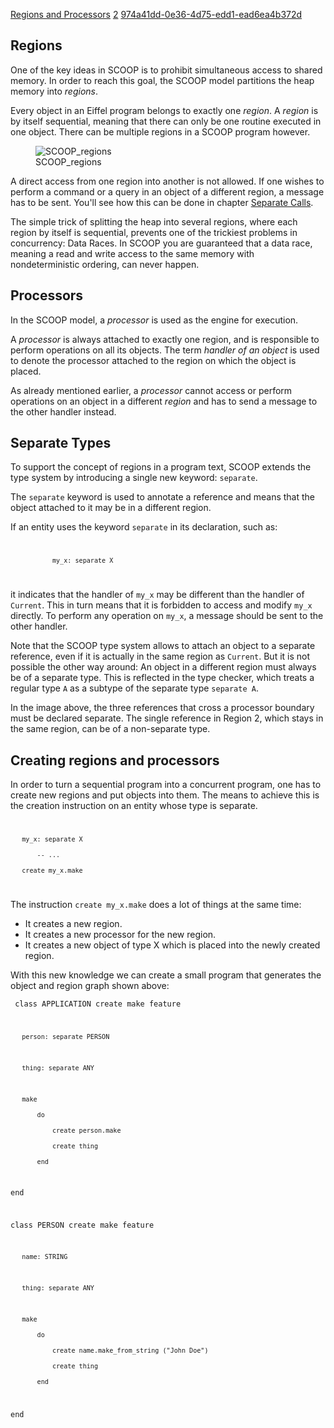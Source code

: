 [[Property:title|Regions and Processors]]
[[Property:weight|2]]
[[Property:uuid|974a41dd-0e36-4d75-edd1-ead6ea4b372d]]
== Regions ==

One of the key ideas in SCOOP is to prohibit simultaneous access to shared memory.
In order to reach this goal, the SCOOP model partitions the heap memory into ''regions''.

{{definition|Region|A set of objects in the heap. The set of all regions in a program is a partition of the heap.}}

Every object in an Eiffel program belongs to exactly one ''region''. 
A ''region'' is by itself sequential, meaning that there can only be one routine executed in one object.
There can be multiple regions in a SCOOP program however.

[[Image:SCOOP regions]]

{{info|SCOOP is classified as a message passing concurrency model, because there is no shared memory.}}
{{note|A sequential program is a special case for a SCOOP program that has only one region.}}

A direct access from one region into another is not allowed.
If one wishes to perform a command or a query in an object of a different region, a message has to be sent.
You'll see how this can be done in chapter [[Separate Calls]].

The simple trick of splitting the heap into several regions, where each region by itself is sequential,
prevents one of the trickiest problems in concurrency: Data Races.
In SCOOP you are guaranteed that a data race, meaning a read and write access to the same memory with nondeterministic ordering, can never happen.

== Processors ==

In the SCOOP model, a ''processor'' is used as the engine for execution.

{{definition|Processor| An autonomous thread of control capable of sequential execution of instructions.}}

A ''processor'' is always attached to exactly one region, and is responsible to perform operations on all its objects.
The term ''handler of an object'' is used to denote the processor attached to the region on which the object is placed.

As already mentioned earlier, a ''processor'' cannot access or perform operations on an object in a different ''region''
and has to send a message to the other handler instead.

{{info|''Processor'' is an abstract notion and does not mean the physical silicon chip which is present in every computer.
In SCOOP we think of it as a thread of control capable of applying features to objects.
In theory processors are not restricted to any particular type of hardware or software, for example they could correspond to threads, processes, hardware processors, or machines in a network.
Currently however a SCOOP processor is implemented as a thread.}}

== Separate Types==

To support the concept of regions in a program text, SCOOP extends the type system by introducing a single new keyword: <code>separate</code>.

The <code>separate</code> keyword is used to annotate a reference and means that the object attached to it may be in a different region.

{{definition|Separate type|A type which has been declared including the keyword <code>separate</code>.}}

If an entity uses the keyword <code>separate</code> in its declaration, such as:

<code>
            my_x: separate X
</code>

it indicates that the handler of <code>my_x</code> may be different than the handler of <code>Current</code>.
This in turn means that it is forbidden to access and modify <code>my_x</code> directly.
To perform any operation on <code>my_x</code>, a message should be sent to the other handler.

Note that the SCOOP type system allows to attach an object to a separate reference, even if it is actually in the same region as <code>Current</code>.
But it is not possible the other way around: An object in a different region must always be of a separate type.
This is reflected in the type checker, which treats a regular type <code>A</code> as a subtype of the separate type <code>separate A</code>.

In the image above, the three references that cross a processor boundary must be declared separate.
The single reference in Region 2, which stays in the same region, can be of a non-separate type.

== Creating regions and processors ==

In order to turn a sequential program into a concurrent program, one has to create new regions and put objects into them.
The means to achieve this is the creation instruction on an entity whose type is separate.

<code>
	my_x: separate X
		-- ...
	create my_x.make
</code>

The instruction <code>create my_x.make</code> does a lot of things at the same time:
* It creates a new region.
* It creates a new processor for the new region.
* It creates a new object of type X which is placed into the newly created region.

With this new knowledge we can create a small program that generates the object and region graph shown above:

<code>
class APPLICATION create make feature
	
	person: separate PERSON
	
	thing: separate ANY
	
	make
		do
			create person.make
			create thing
		end
end

class PERSON create make feature

	name: STRING
	
	thing: separate ANY
	
	make
		do
			create name.make_from_string ("John Doe")
			create thing
		end
end
</code>

